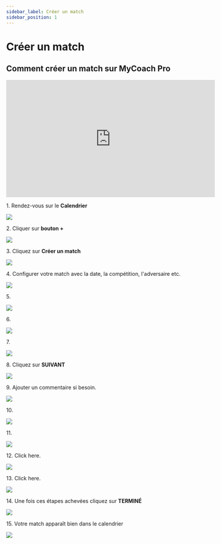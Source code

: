 ```yaml
---
sidebar_label: Créer un match
sidebar_position: 1
---
```


# Créer un match
## Comment créer un match sur MyCoach Pro



<iframe
  width="560"
  height="315"
  src="https://www.youtube.com/embed/9vhlk4gcnvc?si=0bqGtifiRFuINU2a"
  title="YouTube video player"
  frameborder="0"
  allow="accelerometer; autoplay; clipboard-write; encrypted-media; gyroscope; picture-in-picture; web-share;
  fullscreen"
></iframe>  



1\. Rendez-vous sur le **Calendrier**

![](https://ajeuwbhvhr.cloudimg.io/colony-recorder.s3.amazonaws.com/files/2024-01-03/7cd5276f-d42e-4d44-b839-5af60548dab3/ascreenshot.jpeg?tl_px=0,0&br_px=859,480&force_format=png&width=860&wat_scale=76&wat=1&wat_opacity=1&wat_gravity=northwest&wat_url=https://colony-recorder.s3.amazonaws.com/images/watermarks/F43F5E_standard.png&wat_pad=26,108)


2\. Cliquer sur **bouton +**

![](https://ajeuwbhvhr.cloudimg.io/colony-recorder.s3.amazonaws.com/files/2024-01-03/36d4f0ca-a8cd-4275-a5c8-76ba857b211a/ascreenshot.jpeg?tl_px=1060,464&br_px=1920,945&force_format=png&width=860&wat_scale=76&wat=1&wat_opacity=1&wat_gravity=northwest&wat_url=https://colony-recorder.s3.amazonaws.com/images/watermarks/F43F5E_standard.png&wat_pad=773,367)


3\. Cliquez sur **Créer un match**

![](https://ajeuwbhvhr.cloudimg.io/colony-recorder.s3.amazonaws.com/files/2024-01-03/7141d5de-37da-475d-875f-9b46b88f982e/ascreenshot.jpeg?tl_px=1060,424&br_px=1920,905&force_format=png&width=860&wat_scale=76&wat=1&wat_opacity=1&wat_gravity=northwest&wat_url=https://colony-recorder.s3.amazonaws.com/images/watermarks/F43F5E_standard.png&wat_pad=608,212)


4\. Configurer votre match avec la date, la compétition, l'adversaire etc.

![](https://ajeuwbhvhr.cloudimg.io/colony-recorder.s3.amazonaws.com/files/2024-01-03/5438fb18-265e-4012-b70d-20e7ec41bfec/ascreenshot.jpeg?tl_px=114,67&br_px=973,548&force_format=png&width=860&wat_scale=76&wat=1&wat_opacity=1&wat_gravity=northwest&wat_url=https://colony-recorder.s3.amazonaws.com/images/watermarks/F43F5E_standard.png&wat_pad=402,212)


5\. 

![](https://ajeuwbhvhr.cloudimg.io/colony-recorder.s3.amazonaws.com/files/2024-01-03/b8109e53-f208-4120-9908-f57fec03aa5d/ascreenshot.jpeg?tl_px=650,108&br_px=1510,589&force_format=png&width=860&wat_scale=76&wat=1&wat_opacity=1&wat_gravity=northwest&wat_url=https://colony-recorder.s3.amazonaws.com/images/watermarks/F43F5E_standard.png&wat_pad=402,212)


6\. 

![](https://ajeuwbhvhr.cloudimg.io/colony-recorder.s3.amazonaws.com/files/2024-01-03/52eabc67-469f-4a3d-9042-8a68e09adadd/ascreenshot.jpeg?tl_px=0,116&br_px=859,597&force_format=png&width=860&wat_scale=76&wat=1&wat_opacity=1&wat_gravity=northwest&wat_url=https://colony-recorder.s3.amazonaws.com/images/watermarks/F43F5E_standard.png&wat_pad=266,212)


7\. 

![](https://ajeuwbhvhr.cloudimg.io/colony-recorder.s3.amazonaws.com/files/2024-01-03/660bbaef-ebb6-4be2-8bba-5cd0d9a5aebe/ascreenshot.jpeg?tl_px=615,238&br_px=1475,719&force_format=png&width=860&wat_scale=76&wat=1&wat_opacity=1&wat_gravity=northwest&wat_url=https://colony-recorder.s3.amazonaws.com/images/watermarks/F43F5E_standard.png&wat_pad=402,212)


8\. Cliquez sur **SUIVANT**

![](https://ajeuwbhvhr.cloudimg.io/colony-recorder.s3.amazonaws.com/files/2024-01-03/7739d304-7d36-4de7-940f-cd8ff861ec3f/ascreenshot.jpeg?tl_px=1060,464&br_px=1920,945&force_format=png&width=860&wat_scale=76&wat=1&wat_opacity=1&wat_gravity=northwest&wat_url=https://colony-recorder.s3.amazonaws.com/images/watermarks/F43F5E_standard.png&wat_pad=571,409)


9\. Ajouter un commentaire si besoin.

![](https://ajeuwbhvhr.cloudimg.io/colony-recorder.s3.amazonaws.com/files/2024-01-03/d524f785-8ad9-4ab4-a60b-9188f974fb9d/ascreenshot.jpeg?tl_px=568,357&br_px=1428,838&force_format=png&width=860&wat_scale=76&wat=1&wat_opacity=1&wat_gravity=northwest&wat_url=https://colony-recorder.s3.amazonaws.com/images/watermarks/F43F5E_standard.png&wat_pad=402,212)


10\. 

![](https://ajeuwbhvhr.cloudimg.io/colony-recorder.s3.amazonaws.com/files/2024-01-03/34e085e0-8e26-41ea-a302-6a480649cc32/ascreenshot.jpeg?tl_px=0,14&br_px=859,495&force_format=png&width=860&wat_scale=76&wat=1&wat_opacity=1&wat_gravity=northwest&wat_url=https://colony-recorder.s3.amazonaws.com/images/watermarks/F43F5E_standard.png&wat_pad=370,212)


11\. 

![](https://ajeuwbhvhr.cloudimg.io/colony-recorder.s3.amazonaws.com/files/2024-01-03/815b00ad-1013-436a-8bd3-7f06be44828f/ascreenshot.jpeg?tl_px=31,227&br_px=890,708&force_format=png&width=860&wat_scale=76&wat=1&wat_opacity=1&wat_gravity=northwest&wat_url=https://colony-recorder.s3.amazonaws.com/images/watermarks/F43F5E_standard.png&wat_pad=402,212)


12\. Click here.

![](https://ajeuwbhvhr.cloudimg.io/colony-recorder.s3.amazonaws.com/files/2024-01-03/b2bd1c45-ff2f-4c75-a657-3e0ed636ec31/user_cropped_screenshot.jpeg?tl_px=0,39&br_px=859,520&force_format=png&width=860&wat_scale=76&wat=1&wat_opacity=1&wat_gravity=northwest&wat_url=https://colony-recorder.s3.amazonaws.com/images/watermarks/F43F5E_standard.png&wat_pad=71,212)


13\. Click here.

![](https://ajeuwbhvhr.cloudimg.io/colony-recorder.s3.amazonaws.com/files/2024-01-03/155d7098-6bd0-42a2-aee9-fd8ae98051df/ascreenshot.jpeg?tl_px=395,164&br_px=1255,645&force_format=png&width=860&wat_scale=76&wat=1&wat_opacity=1&wat_gravity=northwest&wat_url=https://colony-recorder.s3.amazonaws.com/images/watermarks/F43F5E_standard.png&wat_pad=402,212)


14\. Une fois ces étapes achevées cliquez sur **TERMINÉ**

![](https://ajeuwbhvhr.cloudimg.io/colony-recorder.s3.amazonaws.com/files/2024-01-03/2b68c20e-8337-4700-9917-490cc1d8ee4b/ascreenshot.jpeg?tl_px=1060,464&br_px=1920,945&force_format=png&width=860&wat_scale=76&wat=1&wat_opacity=1&wat_gravity=northwest&wat_url=https://colony-recorder.s3.amazonaws.com/images/watermarks/F43F5E_standard.png&wat_pad=734,411)


15\. Votre match apparaît bien dans le calendrier

![](https://ajeuwbhvhr.cloudimg.io/colony-recorder.s3.amazonaws.com/files/2024-01-03/f9157a39-c815-4203-97e9-dab58580f2e1/screenshot.png?tl_px=293,4&br_px=1153,485&force_format=png&width=860)



